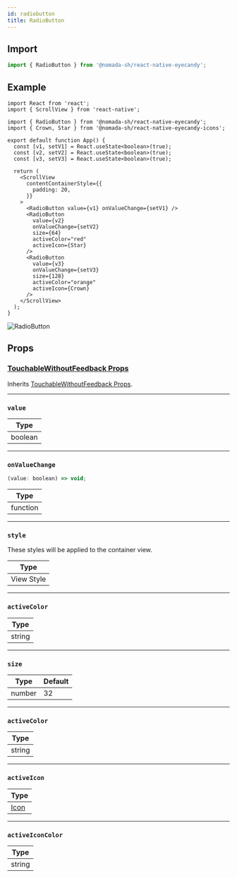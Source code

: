 ```yaml
---
id: radiobutton
title: RadioButton
---
```


## Import

```jsx
import { RadioButton } from '@nomada-sh/react-native-eyecandy';
```

## Example

```tsx
import React from 'react';
import { ScrollView } from 'react-native';

import { RadioButton } from '@nomada-sh/react-native-eyecandy';
import { Crown, Star } from '@nomada-sh/react-native-eyecandy-icons';

export default function App() {
  const [v1, setV1] = React.useState<boolean>(true);
  const [v2, setV2] = React.useState<boolean>(true);
  const [v3, setV3] = React.useState<boolean>(true);

  return (
    <ScrollView
      contentContainerStyle={{
        padding: 20,
      }}
    >
      <RadioButton value={v1} onValueChange={setV1} />
      <RadioButton
        value={v2}
        onValueChange={setV2}
        size={64}
        activeColor="red"
        activeIcon={Star}
      />
      <RadioButton
        value={v3}
        onValueChange={setV3}
        size={128}
        activeColor="orange"
        activeIcon={Crown}
      />
    </ScrollView>
  );
}
```

![RadioButton](../assets/components/radiobutton.gif)

## Props

### [TouchableWithoutFeedback Props](https://reactnative.dev/docs/touchablewithoutfeedback#props)

Inherits [TouchableWithoutFeedback Props](https://reactnative.dev/docs/touchablewithoutfeedback#props).

---

### `value`

| Type    |
| ------- |
| boolean |

---

### `onValueChange`

```jsx
(value: boolean) => void;
```

| Type     |
| -------- |
| function |

---

### `style`

These styles will be applied to the container view.

| Type       |
| ---------- |
| View Style |

---

### `activeColor`

| Type   |
| ------ |
| string |

---

### `size`

| Type   | Default |
| ------ | ------- |
| number | 32      |

---

### `activeColor`

| Type   |
| ------ |
| string |

---

### `activeIcon`

| Type             |
| ---------------- |
| [Icon](../icons) |

---

### `activeIconColor`

| Type   |
| ------ |
| string |
